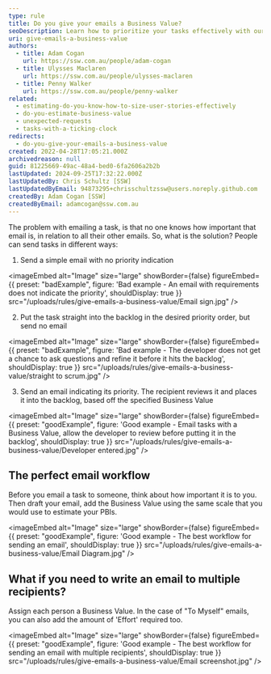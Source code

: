 ```yaml
---
type: rule
title: Do you give your emails a Business Value?
seoDescription: Learn how to prioritize your tasks effectively with our expert guide.
uri: give-emails-a-business-value
authors:
  - title: Adam Cogan
    url: https://ssw.com.au/people/adam-cogan
  - title: Ulysses Maclaren
    url: https://ssw.com.au/people/ulysses-maclaren
  - title: Penny Walker
    url: https://ssw.com.au/people/penny-walker
related:
  - estimating-do-you-know-how-to-size-user-stories-effectively
  - do-you-estimate-business-value
  - unexpected-requests
  - tasks-with-a-ticking-clock
redirects:
  - do-you-give-your-emails-a-business-value
created: 2022-04-28T17:05:21.000Z
archivedreason: null
guid: 81225669-49ac-48a4-bed0-6fa2606a2b2b
lastUpdated: 2024-09-25T17:32:22.000Z
lastUpdatedBy: Chris Schultz [SSW]
lastUpdatedByEmail: 94873295+chrisschultzssw@users.noreply.github.com
createdBy: Adam Cogan [SSW]
createdByEmail: adamcogan@ssw.com.au
---
```


The problem with emailing a task, is that no one knows how important that email is, in relation to all their other emails. So, what is the solution?
People can send tasks in different ways:

1. Send a simple email with no priority indication

<imageEmbed
  alt="Image"
  size="large"
  showBorder={false}
  figureEmbed={{
    preset: "badExample",
    figure: 'Bad example - An email with requirements does not indicate the priority',
    shouldDisplay: true
  }}
  src="/uploads/rules/give-emails-a-business-value/Email sign.jpg"
/>

2. Put the task straight into the backlog in the desired priority order, but send no email

<imageEmbed
  alt="Image"
  size="large"
  showBorder={false}
  figureEmbed={{
    preset: "badExample",
    figure: 'Bad example - The developer does not get a chance to ask questions and refine it before it hits the backlog',
    shouldDisplay: true
  }}
  src="/uploads/rules/give-emails-a-business-value/straight to scrum.jpg"
/>

3. Send an email indicating its priority. The recipient reviews it and places it into the backlog, based off the specified Business Value

<imageEmbed
  alt="Image"
  size="large"
  showBorder={false}
  figureEmbed={{
    preset: "goodExample",
    figure: 'Good example - Email tasks with a Business Value, allow the developer to review before putting it in the backlog',
    shouldDisplay: true
  }}
  src="/uploads/rules/give-emails-a-business-value/Developer entered.jpg"
/>

## The perfect email workflow

Before you email a task to someone, think about how important it is to you. Then draft your email, add the Business Value using the same scale that you would use to estimate your PBIs.

<imageEmbed
  alt="Image"
  size="large"
  showBorder={false}
  figureEmbed={{
    preset: "goodExample",
    figure: 'Good example - The best workflow for sending an email',
    shouldDisplay: true
  }}
  src="/uploads/rules/give-emails-a-business-value/Email Diagram.jpg"
/>

## What if you need to write an email to multiple recipients?

Assign each person a Business Value. In the case of "To Myself" emails, you can also add the amount of 'Effort' required too.

<imageEmbed
  alt="Image"
  size="large"
  showBorder={false}
  figureEmbed={{
    preset: "goodExample",
    figure: 'Good example - The best workflow for sending an email with multiple recipients',
    shouldDisplay: true
  }}
  src="/uploads/rules/give-emails-a-business-value/Email screenshot.jpg"
/>
